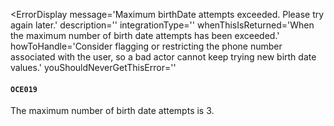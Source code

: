 
<ErrorDisplay
  message='Maximum birthDate attempts exceeded. Please try again later.'
  description=''
  integrationType=''
  whenThisIsReturned='When the maximum number of birth date attempts has been exceeded.' 
  howToHandle='Consider flagging or restricting the phone number associated with the user, so a bad actor cannot keep trying new birth date values.'
  youShouldNeverGetThisError=''
>
  #### `OCE019`
</ErrorDisplay>

The maximum number of birth date attempts is 3.